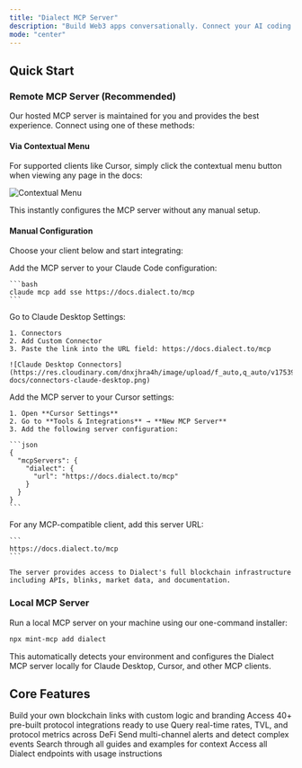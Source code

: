 ```yaml
---
title: "Dialect MCP Server"
description: "Build Web3 apps conversationally. Connect your AI coding assistant to Dialect's infrastructure and get instant access to 40+ DeFi protocol APIs that return ready-to-sign transactions, real-time market data, alerts, and our complete documentation through natural conversation."
mode: "center"
---
```


## Quick Start

### Remote MCP Server (Recommended)

Our hosted MCP server is maintained for you and provides the best experience. Connect using one of these methods:

#### Via Contextual Menu

For supported clients like Cursor, simply click the contextual menu button when viewing any page in the docs:

![Contextual Menu](https://res.cloudinary.com/dnxjhra4h/image/upload/f_auto,q_auto/v1754340439/dialect-docs/contextual-window-2.png)

This instantly configures the MCP server without any manual setup.

#### Manual Configuration

Choose your client below and start integrating:

<Tabs>
  <Tab title="Claude Code">
    Add the MCP server to your Claude Code configuration:

    ```bash
    claude mcp add sse https://docs.dialect.to/mcp
    ```
  </Tab>
  
  <Tab title="Claude Desktop">
    Go to Claude Desktop Settings:
    
    1. Connectors
    2. Add Custom Connector
    3. Paste the link into the URL field: https://docs.dialect.to/mcp

    ![Claude Desktop Connectors](https://res.cloudinary.com/dnxjhra4h/image/upload/f_auto,q_auto/v1753984515/dialect-docs/connectors-claude-desktop.png)
  </Tab>

  <Tab title="Cursor">
    Add the MCP server to your Cursor settings:

    1. Open **Cursor Settings** 
    2. Go to **Tools & Integrations** → **New MCP Server**
    3. Add the following server configuration:

    ```json
    {
      "mcpServers": {
        "dialect": {
          "url": "https://docs.dialect.to/mcp"
        }
      }
    }
    ```
  </Tab>

  <Tab title="General / Other Clients">
    For any MCP-compatible client, add this server URL:

    ```
    https://docs.dialect.to/mcp
    ```

    The server provides access to Dialect's full blockchain infrastructure including APIs, blinks, market data, and documentation.
  </Tab>
</Tabs>

### Local MCP Server

Run a local MCP server on your machine using our one-command installer:

```bash
npx mint-mcp add dialect
```

This automatically detects your environment and configures the Dialect MCP server locally for Claude Desktop, Cursor, and other MCP clients.


## Core Features

<CardGroup cols={2}>
  <Card title="Blinks" icon="hammer">
    Build your own blockchain links with custom logic and branding
  </Card>
  <Card title="Standard Blinks Library" icon="cube">
    Access 40+ pre-built protocol integrations ready to use
  </Card>
  <Card title="Markets API" icon="chart-bar">
    Query real-time rates, TVL, and protocol metrics across DeFi
  </Card>
  <Card title="Alerts & Notifications" icon="bell">
    Send multi-channel alerts and detect complex events
  </Card>
  <Card title="Documentation Search" icon="book-open">
    Search through all guides and examples for context
  </Card>
  <Card title="API Integration" icon="code">
    Access all Dialect endpoints with usage instructions
  </Card>
</CardGroup>
